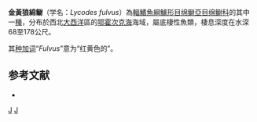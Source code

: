 {{Speciesbox
| status = NE
| status_system = IUCN3.1
| taxon = Lycodes fulvus
| authority = [[Toyoshima|Toyoshima]], 1985
| synonyms = 
}}

'''金黃狼綿鳚'''（学名：''Lycodes fulvus''）為[[輻鰭魚綱|輻鰭魚綱]][[鱸形目|鱸形目]][[绵鳚亞目|绵鳚亞目]][[绵鳚科|绵鳚科]]的其中一[[種|種]]，分布於西北[[大西洋|大西洋]]區的[[鄂霍次克海|鄂霍次克海]]海域，屬底棲性魚類，棲息深度在水深68至178公尺。

其[[种加词|种加词]]“''Fulvus''”意为“红黄色的”。

==参考文献==
*{{FishBase_species|genus=Lycodes|species=fulvus|year=2011|month=12}}

{{Taxonbar|from=Q1099228}}

[[Category:狼绵鳚属|J]]
[[Category:1985年描述的鱼类|J]]


{{鱸形目小作品}}